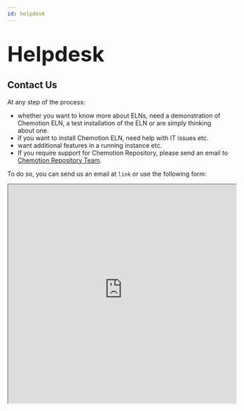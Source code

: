 ```yaml
---
id: helpdesk
---
```


<h1>
  <font size="40">Helpdesk</font>
</h1>

## Contact Us

At any step of the process:

- whether you want to know more about ELNs, need a demonstration of Chemotion ELN, a test installation of the ELN or are simply thinking about one.
- if you want to install Chemotion ELN, need help with IT issues etc.
- want additional features in a running instance etc.
- If you require support for Chemotion Repository, please send an email to [Chemotion Repository Team](mailto:ibcs-chem-repo-request@lists.kit.edu).

To do so, you can send us an email at `link` or use the following form:

<iframe
  src="https://helpdesk-form.chemotion.scc.kit.edu/"
  width="520px"
  height="500px"
/>
